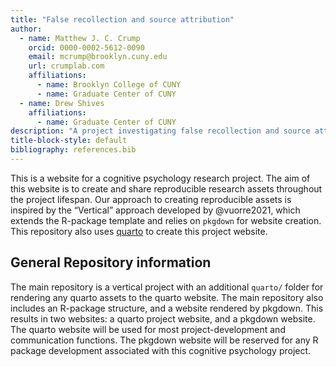 ```yaml
---
title: "False recollection and source attribution"
author:
  - name: Matthew J. C. Crump
    orcid: 0000-0002-5612-0090
    email: mcrump@brooklyn.cuny.edu
    url: crumplab.com
    affiliations:
      - name: Brooklyn College of CUNY
      - name: Graduate Center of CUNY
  - name: Drew Shives
    affiliations:
      - name: Graduate Center of CUNY
description: "A project investigating false recollection and source attribution phenomena."
title-block-style: default
bibliography: references.bib
---
```


```{=html}
<!--#  For author yaml structure see https://quarto.org/docs/journals/authors.html  
-->
```
This is a website for a cognitive psychology research project. The aim of this website is to create and share reproducible research assets throughout the project lifespan. Our approach to creating reproducible assets is inspired by the "Vertical" approach developed by @vuorre2021, which extends the R-package template and relies on `pkgdown` for website creation. This repository also uses [quarto](https://quarto.org) to create this project website.

## General Repository information

The main repository is a vertical project with an additional `quarto/` folder for rendering any quarto assets to the quarto website. The main repository also includes an R-package structure, and a website rendered by pkgdown. This results in two websites: a quarto project website, and a pkgdown website. The quarto website will be used for most project-development and communication functions. The pkgdown website will be reserved for any R package development associated with this cognitive psychology project.

